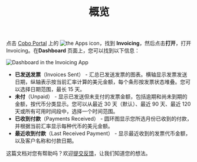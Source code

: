 ﻿---
title: "概览"
sidebarTitle: "概览"
---
点击 [Cobo Portal](https://portal.cobo.com/login) 上的 <img src="/en/images/common/icon_apps.svg" className="icon" alt="the Apps icon"/>，找到 **Invoicing**，然后点击**打开**，打开 Invoicing。在**Dashboard** 页面上，您可以找到以下信息：

<img src="/en/images/portal-apps/invoicing/invoice_dashboard.png" className="screenshot_full_screen" alt="Dashboard in the Invoicing App"/>

- **已发送发票**（Invoices Sent） - 汇总已发送发票的图表。横轴显示发票发送日期，纵轴表示按当前汇率计算的美元金额，每个条形按发票状态堆叠。您可以选择日期范围，最长 15 天。
- **未付**（Unpaid） - 显示已发送但未支付的发票金额，包括逾期和尚未到期的金额，按代币分类显示。您可以从最近 30 天（默认）、最近 90 天、最近 120 天或所有可用时间段中，选择一个时间范围。
- **已收到付款**（Payments Received） - 圆环图显示您所选月份已收到的付款，并根据当前汇率显示每种代币的美元金额。
- **最近收到付款**（Last Received Payment） - 显示最近收到的发票代币金额，以及客户名称和付款日期。

<Tip>这篇文档对您有帮助吗？欢迎[提交反馈](https://forms.zohopublic.com/cobo/form/DocumentFeedbackForm/formperma/QvLOhxJv1_JMsJ-1dleZ8Itb_7rzN-LtgvsDdxosoVI)，让我们知道您的想法。</Tip>